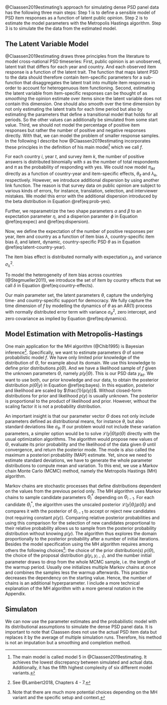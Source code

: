@Claassen2019estimating's approach for simulating dense PSD panel data has the following three main steps: Step 1 is to define a sensible model of PSD item responses as a function of latent public opinion. Step 2 is to estimate the model parameters with the Metropolis Hastings algorithm. Step 3 is to simulate the the data from the estimated model.

## The Latent Variable Model

@Claassen2019estimating draws three principles from the literature to model cross-national PSD timeseries: First, public opinion is an unobserved, latent trait that differs for each year and country. And each observed item response is a function of the latent trait. The function that maps latent PSD to the data should therefore contain item-specific parameters for a sub-function that disaggregates the latent trait into multiple item responses in order to account for heterogenuous item functioning. Second, estimating the latent variable from item-specific responses can be thought of as *smoothing* the opinion estimate over items since the latent variable does not contain this dimension. One should also smooth over the time dimension by not only estimating the latent traits for each time period but also by estimating the parameters that define a transitional model that holds for all periods. So the other values can additionally be simulated from some start value. Third, we should not model the percentage of positive item responses but rather the number of positive and negative responses directly. With that, we can model the problem of smaller response samples. In the following I describe how @Claassen2019estimating incorporates these principles in the definition of his main model^[The main model is called model 5 in @Claassen2019estimating. It achieves the lowest discrepancy between simulated and actual data. Additionally, it has the fifth highest complexity of six different model variants.] which we call $f$.\newline


\noindent
For each country $i$, year $t$, and survey item $k$, the number of positive answers is distributed binomially with $s$ as the number of total respondents and $\pi$ as the probability of responding with yes.
\begin{equation}
(\#eq:num-resp)
y_{ikt} \sim \text{Binomial}(s_{ikt}, \pi_{ikt})
\end{equation}
We could now model $\pi_{ikt}$ directly as a function of country-year and item-specific effects, $\theta_{it}$ and $\lambda_k$, respectively. However, we introduce additional dispersion by using another link function. The reason is that survey data on public opinion are subject to various kinds of errors, for instance, translation, selection, and interviewer mistakes. We model this error with the additional dispersion introduced by the beta distribution in Equation \@ref(eq:prob-yes).

\begin{equation}
(\#eq:prob-yes)
\pi_{ikt} \sim \text{Beta}(\alpha_{ikt}, \pi_{ikt})
\end{equation}

\noindent
Further, we reparametrize the two shape parameters $\alpha$ and $\beta$ to an expectation parameter $\eta$, and a disperion paramter $\phi$ in Equation \@ref(eq:expec) and \@ref(eq:dispersion).

\begin{equation}
(\#eq:expec)
\alpha_{ikt} = \phi \eta_{ikt}
\end{equation}

\begin{equation}
(\#eq:dispersion)
\beta_{ikt} = \phi (1 - \eta_{ikt})
\end{equation}

\noindent
Now, we define the expectation of the number of positive responses per year, item and country as a function of item bias $\lambda$, country-specific item bias $\delta$, and latent, dynamic, country-specific PSD $\theta$ as in Equation \@ref(eq:latent-country-year).

\begin{equation}
(\#eq:latent-country-year)
\eta_{ikt} = \text{logit}^{-1}(\lambda_k + \delta_{ik} + \theta_{it})
\end{equation}

\noindent
The item bias effect is distributed normally with expectation $\mu_{\lambda}$ and variance $\sigma_{\lambda}^2$. 

\begin{equation}
(\#eq:item-intercept)
\lambda_k = \mathcal{N}(\mu_{\lambda}, \sigma_{\lambda}^2)
\end{equation}

\noindent
To model the heterogeneity of item bias across countries (@Stegmueller2011), we introduce the set of item by country effects that we call $\delta$ in Equation \@ref(eq:country-effects).

\begin{equation}
(\#eq:country-effects)
\delta_k = \mathcal{N}(0, \sigma_{\delta}^2)
\end{equation}

\noindent
Our main parameter set, the latent parameters $\theta$, capture the underlying time- and country-specific support for democracy. We fully capture the time dimension of $f$ by modelling the dynamics of $\theta$ as an AR(1) process with normally distributed error term with variance $\sigma_{\theta}^2$, zero intercept, and zero covariance as implied by Equation \@ref(eq:dynamics).

\begin{equation}
(\#eq:dynamics)
\theta_{it} = \mathcal{N}(\theta_{i,t-1}, \sigma_{\theta}^2)
\end{equation}

## Model Estimation with Metropolis-Hastings

One main application for the MH algorithm (@Chib1995) is Bayesian inference^[See @Lambert2018, Chapters 4 - 7.]. Specifically, we want to estimate parameters $\Theta$ of some probabilistic model $f$. We have only limited prior knowledge of the distribution of $\Theta$, for example about its domain. We use this knowledge to define prior distributions $p(\Theta)$. And we have a likelihood sample of $f$ given the unknown parameters $\Theta$, namely $p(y|\Theta)$. This is our PSD data $y_{ikt}$. We want to use both, our prior knowledge and our data, to obtain the posterior distribution $p(\Theta|y)$ in Equation \@ref(eq:bayes). In this equation, posterior and likelihood are scaled by $\frac{1}{p(y)}$. Without closed-form distributions for prior and likelihood $p(y)$ is usually unknown. The posterior is proportional to the product of likelihood and prior. However, without the scaling factor it is not a probability distribution.

\begin{equation}
(\#eq:bayes)
p(\Theta|y) = \frac{\mathcal{L}(y|\Theta)p(\Theta)}{p(y)} \propto \mathcal{L}(y|\Theta)p(\Theta)
\end{equation}

\noindent
An important insight is that our parameter vector $\Theta$ does not only include
parameters defined as distributional means, for instance $\theta$, but also
standard deviations like $\sigma_{\theta}$. If our problem would not include these
variation parameters, a simpler option would be to solve $\mathcal{L}(y|\Theta)p(\Theta)$ directly with the usual optimization algorithms. The algorithm would
propose new values of $\Theta$, evaluate its prior probability and the likelihood of
the data given $\Theta$ until convergence, and return the posterior mode. The mode is also called the maximum a posteriori probability (MAP) estimate. Yet, since we need to estimate standard deviations, 
we have to generate the whole parameter distributions to compute mean and variation. To this end, we use a Markov chain Monte Carlo (MCMC) method, namely the Metropolis Hastings (MH) algorithm.

Markov chains are stochastic processes that define distributions dependent on the values from the previous period only. The MH algorithm uses Markov chains to sample candidate parameters $\Theta_i^*$ depending on $\Theta_{i-1}$. For each candidate $\Theta_i^*$, the algorithm uses the unscaled posterior $\mathcal{L}(y|\Theta_i)p(\Theta_i)$ and compares it with the posterior of $\Theta_{i-1}$ to accept or reject new candidates (not requiring constant $p(y)$). Comparing relative posterior probabilities and using this comparison for the selection of new candidates proportional to their relative probability allows us to sample from the posterior probability distribution without knowing $p(y)$. The algorithm thus explores the domain proportionally to the posterior probability after a number of initial iterations. Besides the model specification using the MH algorithm requires among others the following choices^[Note that there are much more potential choices depending on the MH variant and the specific setup and context.]: the choice of the prior distribution(s) $p(\Theta)$, the choice of the proposal distribution $g(y_i, y_{i-1})$, and the number initial parameter draws to drop from the whole MCMC sample, i.e. the length of the warmup period. Usually one initializes multiple Markov chains at once and combines the samples less the warmup afterwards. This practice decreases the dependency on the starting value. Hence, the number of chains is an additional hyperparameter. I include a more technical explanation of the MH algorithm with a more general notation in the Appendix.

## Simulaton

We can now use the parameter estimates and the probabilistic model with its distributional assumptions to simulate the dense PSD panel data. It is important to note that Claassen does not use the actual PSD item data but replaces it by the average of multiple simulation runs. Therefore, his method is not an imputation but a smoothing and completion method.
